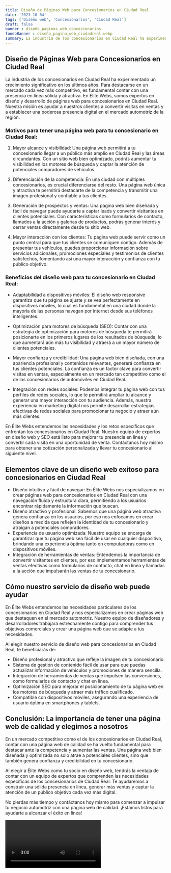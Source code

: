 ```yaml
---
title: Diseño de Páginas Web para Concesionarios en Ciudad Real
date: '2023-10-04'
tags: ['Diseño web', 'Concesionarios', 'Ciudad Real']
draft: false
banner : diseño_paginas_web_concesionarios
fondoBanner : diseño_pagina_web_ciudadreal.webp
summary: La industria de los concesionarios en Ciudad Real ha experimentado un crecimiento significativo en los últimos años. Para destacarse en un mercado cada vez más competitivo, es fundamental contar con una presencia en línea sólida y atractiva. En Élite Webs, somos expertos en diseño y desarrollo de páginas web para concesionarios en Ciudad Real. Nuestra misión es ayudar a nuestros clientes a convertir visitas en ventas y a establecer una poderosa presencia digital en el mercado automotriz de la región.
---
```


## Diseño de Páginas Web para Concesionarios en Ciudad Real

La industria de los concesionarios en Ciudad Real ha experimentado un crecimiento significativo en los últimos años. Para destacarse en un mercado cada vez más competitivo, es fundamental contar con una presencia en línea sólida y atractiva. En Élite Webs, somos expertos en diseño y desarrollo de páginas web para concesionarios en Ciudad Real. Nuestra misión es ayudar a nuestros clientes a convertir visitas en ventas y a establecer una poderosa presencia digital en el mercado automotriz de la región.

### Motivos para tener una página web para tu concesionario en Ciudad Real:

1. Mayor alcance y visibilidad: Una página web permitirá a tu concesionario llegar a un público más amplio en Ciudad Real y las áreas circundantes. Con un sitio web bien optimizado, podrás aumentar tu visibilidad en los motores de búsqueda y captar la atención de potenciales compradores de vehículos.

2. Diferenciación de la competencia: En una ciudad con múltiples concesionarios, es crucial diferenciarse del resto. Una página web única y atractiva te permitirá destacarte de la competencia y transmitir una imagen profesional y confiable a tus clientes.

3. Generación de prospectos y ventas: Una página web bien diseñada y fácil de navegar puede ayudarte a captar leads y convertir visitantes en clientes potenciales. Con características como formularios de contacto, llamados a la acción y galerías de productos, podrás generar interés y cerrar ventas directamente desde tu sitio web.

4. Mayor interacción con los clientes: Tu página web puede servir como un punto central para que tus clientes se comuniquen contigo. Además de presentar tus vehículos, puedes proporcionar información sobre servicios adicionales, promociones especiales y testimonios de clientes satisfechos, fomentando así una mayor interacción y confianza con tu público objetivo.

### Beneficios del diseño web para tu concesionario en Ciudad Real:

- Adaptabilidad a dispositivos móviles: El diseño web responsive garantiza que tu página se ajuste y se vea perfectamente en dispositivos móviles, lo cual es fundamental en una ciudad donde la mayoría de las personas navegan por internet desde sus teléfonos inteligentes.

- Optimización para motores de búsqueda (SEO): Contar con una estrategia de optimización para motores de búsqueda te permitirá posicionarte en los primeros lugares de los resultados de búsqueda, lo que aumentará aún más tu visibilidad y atraerá a un mayor número de clientes potenciales.

- Mayor confianza y credibilidad: Una página web bien diseñada, con una apariencia profesional y contenidos relevantes, generará confianza en tus clientes potenciales. La confianza es un factor clave para convertir visitas en ventas, especialmente en un mercado tan competitivo como el de los concesionarios de automóviles en Ciudad Real.

- Integración con redes sociales: Podemos integrar tu página web con tus perfiles de redes sociales, lo que te permitirá ampliar tu alcance y generar una mayor interacción con tu audiencia. Además, nuestra experiencia en marketing digital nos permite desarrollar estrategias efectivas de redes sociales para promocionar tu negocio y atraer aún más clientes.

En Élite Webs entendemos las necesidades y los retos específicos que enfrentan los concesionarios en Ciudad Real. Nuestro equipo de expertos en diseño web y SEO está listo para mejorar tu presencia en línea y convertir cada visita en una oportunidad de venta. Contáctanos hoy mismo para obtener una cotización personalizada y llevar tu concesionario al siguiente nivel.

<GifSeo />

<Cta />

## Elementos clave de un diseño web exitoso para concesionarios en Ciudad Real

- Diseño intuitivo y fácil de navegar: En Élite Webs nos especializamos en crear páginas web para concesionarios en Ciudad Real con una navegación fluida y estructura clara, permitiendo a los usuarios encontrar rápidamente la información que buscan.
- Diseño atractivo y profesional: Sabemos que una página web atractiva genera confianza en los usuarios, por eso nos enfocamos en crear diseños a medida que reflejen la identidad de tu concesionario y atraigan a potenciales compradores.
- Experiencia de usuario optimizada: Nuestro equipo se encarga de garantizar que tu página web sea fácil de usar en cualquier dispositivo, brindando una experiencia óptima tanto en computadoras como en dispositivos móviles.
- Integración de herramientas de ventas: Entendemos la importancia de convertir visitantes en clientes, por eso implementamos herramientas de ventas efectivas como formularios de contacto, chat en línea y llamadas a la acción que impulsarán las ventas de tu concesionario.

## Cómo nuestro servicio de diseño web puede ayudar

En Élite Webs entendemos las necesidades particulares de los concesionarios en Ciudad Real y nos especializamos en crear páginas web que destaquen en el mercado automotriz. Nuestro equipo de diseñadores y desarrolladores trabajará estrechamente contigo para comprender tus objetivos comerciales y crear una página web que se adapte a tus necesidades.

Al elegir nuestro servicio de diseño web para concesionarios en Ciudad Real, te beneficiarás de:

- Diseño profesional y atractivo que refleje la imagen de tu concesionario.
- Sistema de gestión de contenido fácil de usar para que puedas actualizar información de vehículos y promociones de manera sencilla.
- Integración de herramientas de ventas que impulsen las conversiones, como formularios de contacto y chat en línea.
- Optimización SEO para mejorar el posicionamiento de tu página web en los motores de búsqueda y atraer más tráfico cualificado.
- Compatible con dispositivos móviles, asegurando una experiencia de usuario óptima en smartphones y tablets.

## Conclusión: La importancia de tener una página web de calidad y elegirnos a nosotros

En un mercado competitivo como el de los concesionarios en Ciudad Real, contar con una página web de calidad se ha vuelto fundamental para destacar ante la competencia y aumentar las ventas. Una página web bien diseñada y optimizada no solo atrae a potenciales clientes, sino que también genera confianza y credibilidad en tu concesionario.

Al elegir a Élite Webs como tu socio en diseño web, tendrás la ventaja de contar con un equipo de expertos que comprenden las necesidades específicas de los concesionarios de Ciudad Real. Te ayudaremos a construir una sólida presencia en línea, generar más ventas y captar la atención de un público objetivo cada vez más digital.

No pierdas más tiempo y contáctanos hoy mismo para comenzar a impulsar tu negocio automotriz con una página web de calidad. ¡Estamos listos para ayudarte a alcanzar el éxito en línea!

<Video />

<CtaBot job='Concesionarios' city='Ciudad Real'/>

<Gmaps query='Ciudad Real+españa+maps' />